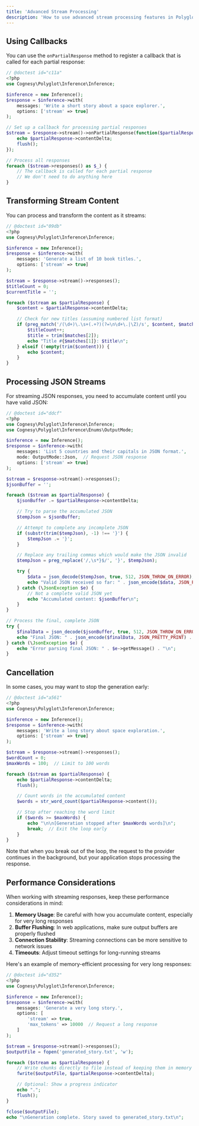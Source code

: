 ```yaml
---
title: 'Advanced Stream Processing'
description: 'How to use advanced stream processing features in Polyglot'
---
```


## Using Callbacks

You can use the `onPartialResponse` method to register a callback that is called for each partial response:

```php
// @doctest id="c11a"
<?php
use Cognesy\Polyglot\Inference\Inference;

$inference = new Inference();
$response = $inference->with(
    messages: 'Write a short story about a space explorer.',
    options: ['stream' => true]
);

// Set up a callback for processing partial responses
$stream = $response->stream()->onPartialResponse(function($partialResponse) {
    echo $partialResponse->contentDelta;
    flush();
});

// Process all responses
foreach ($stream->responses() as $_) {
    // The callback is called for each partial response
    // We don't need to do anything here
}
```


## Transforming Stream Content

You can process and transform the content as it streams:

```php
// @doctest id="09db"
<?php
use Cognesy\Polyglot\Inference\Inference;

$inference = new Inference();
$response = $inference->with(
    messages: 'Generate a list of 10 book titles.',
    options: ['stream' => true]
);

$stream = $response->stream()->responses();
$titleCount = 0;
$currentTitle = '';

foreach ($stream as $partialResponse) {
    $content = $partialResponse->contentDelta;

    // Check for new titles (assuming numbered list format)
    if (preg_match('/(\d+)\.\s+(.+?)(?=\n\d+\.|\Z)/s', $content, $matches)) {
        $titleCount++;
        $title = trim($matches[2]);
        echo "Title #{$matches[1]}: $title\n";
    } elseif (!empty(trim($content))) {
        echo $content;
    }
}
```


## Processing JSON Streams

For streaming JSON responses, you need to accumulate content until you have valid JSON:

```php
// @doctest id="ddcf"
<?php
use Cognesy\Polyglot\Inference\Inference;
use Cognesy\Polyglot\Inference\Enums\OutputMode;

$inference = new Inference();
$response = $inference->with(
    messages: 'List 5 countries and their capitals in JSON format.',
    mode: OutputMode::Json,  // Request JSON response
    options: ['stream' => true]
);

$stream = $response->stream()->responses();
$jsonBuffer = '';

foreach ($stream as $partialResponse) {
    $jsonBuffer .= $partialResponse->contentDelta;

    // Try to parse the accumulated JSON
    $tempJson = $jsonBuffer;

    // Attempt to complete any incomplete JSON
    if (substr(trim($tempJson), -1) !== '}') {
        $tempJson .= '}';
    }

    // Replace any trailing commas which would make the JSON invalid
    $tempJson = preg_replace('/,\s*}$/', '}', $tempJson);

    try {
        $data = json_decode($tempJson, true, 512, JSON_THROW_ON_ERROR);
        echo "Valid JSON received so far: " . json_encode($data, JSON_PRETTY_PRINT) . "\n";
    } catch (\JsonException $e) {
        // Not a complete valid JSON yet
        echo "Accumulated content: $jsonBuffer\n";
    }
}

// Process the final, complete JSON
try {
    $finalData = json_decode($jsonBuffer, true, 512, JSON_THROW_ON_ERROR);
    echo "Final JSON: " . json_encode($finalData, JSON_PRETTY_PRINT) . "\n";
} catch (\JsonException $e) {
    echo "Error parsing final JSON: " . $e->getMessage() . "\n";
}
```



## Cancellation

In some cases, you may want to stop the generation early:

```php
// @doctest id="a561"
<?php
use Cognesy\Polyglot\Inference\Inference;

$inference = new Inference();
$response = $inference->with(
    messages: 'Write a long story about space exploration.',
    options: ['stream' => true]
);

$stream = $response->stream()->responses();
$wordCount = 0;
$maxWords = 100;  // Limit to 100 words

foreach ($stream as $partialResponse) {
    echo $partialResponse->contentDelta;
    flush();

    // Count words in the accumulated content
    $words = str_word_count($partialResponse->content());

    // Stop after reaching the word limit
    if ($words >= $maxWords) {
        echo "\n\n[Generation stopped after $maxWords words]\n";
        break;  // Exit the loop early
    }
}
```

Note that when you break out of the loop, the request to the provider continues in the background, but your application stops processing the response.





## Performance Considerations

When working with streaming responses, keep these performance considerations in mind:

1. **Memory Usage**: Be careful with how you accumulate content, especially for very long responses
2. **Buffer Flushing**: In web applications, make sure output buffers are properly flushed
3. **Connection Stability**: Streaming connections can be more sensitive to network issues
4. **Timeouts**: Adjust timeout settings for long-running streams

Here's an example of memory-efficient processing for very long responses:

```php
// @doctest id="d352"
<?php
use Cognesy\Polyglot\Inference\Inference;

$inference = new Inference();
$response = $inference->with(
    messages: 'Generate a very long story.',
    options: [
        'stream' => true,
        'max_tokens' => 10000  // Request a long response
    ]
);

$stream = $response->stream()->responses();
$outputFile = fopen('generated_story.txt', 'w');

foreach ($stream as $partialResponse) {
    // Write chunks directly to file instead of keeping them in memory
    fwrite($outputFile, $partialResponse->contentDelta);

    // Optional: Show a progress indicator
    echo ".";
    flush();
}

fclose($outputFile);
echo "\nGeneration complete. Story saved to generated_story.txt\n";
```

